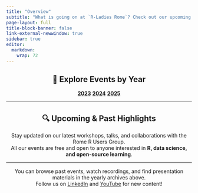 ```yaml
---
title: "Overview"
subtitle: "What is going on at `R-Ladies Rome`? Check out our upcoming events!"
page-layout: full
title-block-banner: false
link-external-newwindow: true
sidebar: true
editor: 
  markdown: 
    wrap: 72
---
```


<center>

## 📅 Explore Events by Year

<center>

<div class="year-buttons" style="margin-top: 1em;">

[**2023**](2023/index.qmd){.btn .btn-outline-primary .me-2} 
[**2024**](2024/index.qmd){.btn .btn-outline-primary .me-2} 
[**2025**](2025/index.qmd){.btn .btn-outline-primary}

</div>

</center>

---

## 🔍 Upcoming & Past Highlights

Stay updated on our latest workshops, talks, and collaborations with the Rome R Users Group.  
All our events are free and open to anyone interested in **R, data science, and open-source learning**.

---

You can browse past events, watch recordings, and find presentation materials in the yearly archives above.  
Follow us on [LinkedIn](https://www.linkedin.com/company/rladiesrome) and [YouTube](https://www.youtube.com/@rladiesrome) for new content!

